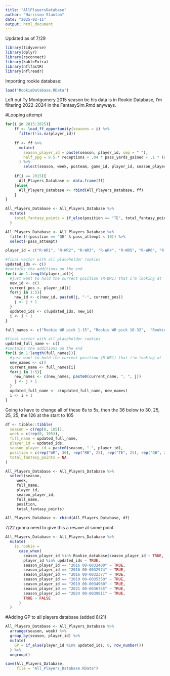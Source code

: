 ```yaml
---
title: "AllPlayersDatabase"
author: "Harrison Stanton"
date: "2025-02-11"
output: html_document
---
```


Updated as of 7/29
```r
library(tidyverse)
library(dplyr)
library(rsconnect)
library(kableExtra)
library(nflfastR)
library(nflreadr)
```


Importing rookie database: 
```r
load("RookieDatabase.RData")
```

Left out Ty Montgomery 2015 season bc his data is in Rookie Database, I'm filtering 2022-2024 in the FantasySim.Rmd anyways.

#Looping attempt
```r
for(i in 2015:2025){
    ff <- load_ff_opportunity(seasons = i) %>%
      filter(!is.na(player_id))
    
    ff <- ff %>%
      mutate(
        season_player_id = paste(season, player_id, sep = " "), 
        half_ppg = 0.5 * receptions + .04 * pass_yards_gained + .1 * (rec_yards_gained + rush_yards_gained) + 4 * pass_touchdown + 6 * (rush_touchdown + rec_touchdown) + 2 * (pass_two_point_conv + rush_two_point_conv + rec_two_point_conv) + -2 * (pass_interception + rec_fumble_lost + rush_fumble_lost)
      ) %>%
        select(season, week, posteam, game_id, player_id, season_player_id, full_name, position, pass_attempt, pass_yards_gained, pass_touchdown, pass_interception,pass_two_point_conv, receptions, rec_attempt, rec_yards_gained, rec_touchdown, rec_fumble_lost, rec_two_point_conv, rush_attempt, rush_yards_gained, rush_touchdown, rush_two_point_conv, rush_fumble_lost, total_fantasy_points, half_ppg)
    
    if(i == 2015){
      All_Players_Database <- data.frame(ff)
    }else{
      All_Players_Database <- rbind(All_Players_Database, ff)
    }
}
```

```r
All_Players_Database <- All_Players_Database %>%
  mutate(
    total_fantasy_points = if_else(position == "TE", total_fantasy_points + 0.5 * receptions, total_fantasy_points)
  )
```

```r
All_Players_Database <- All_Players_Database %>%
  filter(!(position == "QB" & pass_attempt < 10)) %>%
  select(-pass_attempt)
```


```r
player_id = c("R-WR1", "R-WR2", "R-WR3", "R-WR4", "R-WR5", "R-WR6", "R-RB1", "R-RB2", "R-RB3", "R-RB4", "R-RB5", "R-TE1", "R-TE2", "R-TE3", "R-TE4", "R-TE5", "R-QB1", "R-QB2", "R-QB3", "R-QB4", "R-QB5")
```


```r
#final vector with all placeholder rookies
updated_ids <- c()
#contains the additions on the end
for(i in 1:length(player_id)){
  #just want to hold the current position (R-WR1) that i'm looking at
  new_id <- c()
  current_pos <- player_id[i]
  for(j in 1:5){
    new_id <- c(new_id, paste0(j, "-", current_pos))
    j <- j + 1
  }
  updated_ids <- c(updated_ids, new_id)
  i <- i + 1
}
```

```r
full_names <- c("Rookie WR pick 1-15", "Rookie WR pick 16-32",  "Rookie WR pick 33-65",  "Rookie WR pick 66-99",  "Rookie WR pick 100-169",  "Rookie WR pick 170+",  "Rookie RB pick 1-32",  "Rookie RB pick 33-65",  "Rookie RB pick 66-99",  "Rookie RB pick 100-179",  "Rookie RB pick 180+",   "Rookie TE pick 1-32",  "Rookie TE pick 33-94",  "Rookie TE pick 95-119",  "Rookie TE pick 120-154",  "Rookie TE pick 155+",  "Rookie QB pick 1-9",  "Rookie QB pick 10-20",  "Rookie QB pick 21-32",  "Rookie QB pick 33-99",  "Rookie QB pick 100+")
```

```r
#final vector with all placeholder rookies
updated_full_name <- c()
#contains the additions on the end
for(i in 1:length(full_names)){
  #just want to hold the current position (R-WR1) that i'm looking at
  new_names <- c()
  current_name <- full_names[i]
  for(j in 1:5){
    new_names <- c(new_names, paste0(current_name, ", ", j))
    j <- j + 1
  }
  updated_full_name <- c(updated_full_name, new_names)
  i <- i + 1
}
```

Going to have to change all of these 6s to 5s, then the 36 below to 30, 25, 25, 25, the 126 at the start to 105
```r
df <- tibble::tibble(
  season = c(rep(0, 105)),
  week = c(rep(0, 105)),
  full_name = updated_full_name,
  player_id = updated_ids,
  season_player_id = paste0(season, " ", player_id),
  position = c(rep("WR", 30), rep("RB", 25), rep("TE", 25), rep("QB", 25)),
  total_fantasy_points = NA
)
```

```r
All_Players_Database <- All_Players_Database %>%
  select(season,
     week, 
     full_name,
     player_id,
     season_player_id,
     full_name,
     position,
     total_fantasy_points)
```

```r
All_Players_Database <- rbind(All_Players_Database, df)
```

7/22 gonna need to give this a resave at some point. 
```r
All_Players_Database <- All_Players_Database %>%
  mutate(
    is.rookie = 
      case_when(
        season_player_id %in% Rookie_database$season_player_id ~ TRUE,
        player_id %in% updated_ids ~ TRUE,
        season_player_id == "2016 00-0032400" ~ TRUE,
        season_player_id == "2016 00-0032974" ~ TRUE,
        season_player_id == "2016 00-0032377" ~ TRUE,
        season_player_id == "2019 00-0035350" ~ TRUE,
        season_player_id == "2019 00-0034960" ~ TRUE,
        season_player_id == "2021 00-0036755" ~ TRUE,
        season_player_id == "2024 00-0039811" ~ TRUE,
        TRUE ~ FALSE
      )
  )
```



#Adding GP to all players database (added 8/21)
```r
All_Players_Database <- All_Players_Database %>%
  arrange(season, week) %>%
  group_by(season, player_id) %>%
  mutate(
    GP = if_else(player_id %in% updated_ids, 0, row_number())
  ) %>%
  ungroup()
```


```r
save(All_Players_Database,
     file = "All_Players_Database.RData")
```
